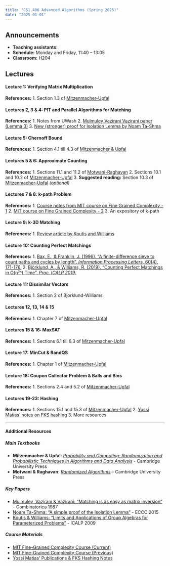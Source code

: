 ```yaml
---
title: "CS1.406 Advanced Algorithms (Spring 2025)"
date: "2025-01-01"
---
```


## Announcements

- **Teaching assistants:** 
- **Schedule:** Monday and Friday, 11:40 -- 13:05
- **Classroom:** H204

## Lectures

#### Lecture 1: Verifying Matrix Multiplication

**References:**
1. Section 1.3 of [Mitzenmacher-Upfal](https://www.cambridge.org/core/books/probability-and-computing/3A5B47DB315FC64B9256C5C8131C5EFA)

#### Lectures 2, 3 & 4: PIT and Parallel Algorithms for Matching

**References:** 
1. Notes from UWash
2. [Mulmuley Vazirani Vazirani paper (Lemma 3)](https://link.springer.com/article/10.1007/BF02579206)
3. [New (stronger) proof for Isolation Lemma by Noam Ta-Shma](https://eccc.weizmann.ac.il/report/2015/080/)

#### Lecture 5: Chernoff Bound

**References:**
1. Section 4.1 till 4.3 of [Mitzenmacher & Upfal](https://www.cambridge.org/core/books/probability-and-computing/3A5B47DB315FC64B9256C5C8131C5EFA)

#### Lectures 5 & 6: Approximate Counting

**References:**
1. Sections 11.1 and 11.2 of [Motwani-Raghavan](https://www.cambridge.org/core/books/randomized-algorithms/6A3E5CD760B0DDBA3794A100EE2843E8)
2. Sections 10.1 and 10.2 of [Mitzenmacher-Upfal](https://www.cambridge.org/core/books/probability-and-computing/3A5B47DB315FC64B9256C5C8131C5EFA)
3. **Suggested reading:** Section 10.3 of [Mitzenmacher-Upfal](https://www.cambridge.org/core/books/probability-and-computing/3A5B47DB315FC64B9256C5C8131C5EFA) *(optional)*

#### Lectures 7 & 8: k-path Problem

**References:**
1. [Course notes from MIT course on Fine Grained Complexity - 1](https://people.csail.mit.edu/virgi/6.1420/)
2. [MIT course on Fine Grained Complexity - 2](https://people.csail.mit.edu/virgi/6.s078/)
3. An expository of k-path

#### Lecture 9: k-3D Matching

**References:**
1. [Review article by Koutis and Williams](https://link.springer.com/chapter/10.1007/978-3-642-02927-1_54)

#### Lecture 10: Counting Perfect Matchings

**References:**
1. [Bax, E., & Franklin, J. (1996). "A finite-difference sieve to count paths and cycles by length". *Information Processing Letters*, 60(4), 171-176.](https://doi.org/10.1016/S0020-0190(96)00155-7)
2. [Björklund, A., & Williams, R. (2019). "Counting Perfect Matchings in O(n²ⁿ) Time". *Proc. ICALP 2019*.](https://drops.dagstuhl.de/storage/00lipics/lipics-vol132-icalp2019/LIPIcs.ICALP.2019.25/LIPIcs.ICALP.2019.25.pdf)

#### Lecture 11: Dissimilar Vectors

**References:**
1. Section 2 of Bjorklund-Williams

#### Lectures 12, 13, 14 & 15

**References:**
1. Chapter 7 of [Mitzenmacher-Upfal](https://www.cambridge.org/core/books/probability-and-computing/3A5B47DB315FC64B9256C5C8131C5EFA)

#### Lectures 15 & 16: MaxSAT

**References:**
1. Sections 6.1 till 6.3 of [Mitzenmacher-Upfal](https://www.cambridge.org/core/books/probability-and-computing/3A5B47DB315FC64B9256C5C8131C5EFA)

#### Lecture 17: MinCut & RandQS

**References:**
1. Chapter 1 of [Mitzenmacher-Upfal](https://www.cambridge.org/core/books/probability-and-computing/3A5B47DB315FC64B9256C5C8131C5EFA)

#### Lecture 18: Coupon Collector Problem & Balls and Bins

**References:**
1. Sections 2.4 and 5.2 of [Mitzenmacher-Upfal](https://www.cambridge.org/core/books/probability-and-computing/3A5B47DB315FC64B9256C5C8131C5EFA)

#### Lectures 19-23: Hashing

**References:**
1. Sections 15.1 and 15.3 of [Mitzenmacher-Upfal](https://www.cambridge.org/core/books/probability-and-computing/3A5B47DB315FC64B9256C5C8131C5EFA)
2. [Yossi Matias' notes on FKS hashing](http://theory.stanford.edu/~matias/papers.html)
3. More resources

---

#### Additional Resources

##### Main Textbooks
- **Mitzenmacher & Upfal**: [*Probability and Computing: Randomization and Probabilistic Techniques in Algorithms and Data Analysis*](https://www.cambridge.org/core/books/probability-and-computing/3A5B47DB315FC64B9256C5C8131C5EFA) - Cambridge University Press
- **Motwani & Raghavan**: [*Randomized Algorithms*](https://www.cambridge.org/core/books/randomized-algorithms/6A3E5CD760B0DDBA3794A100EE2843E8) - Cambridge University Press

##### Key Papers
- [Mulmuley, Vazirani & Vazirani: "Matching is as easy as matrix inversion"](https://link.springer.com/article/10.1007/BF02579206) - Combinatorica 1987
- [Noam Ta-Shma: "A simple proof of the Isolation Lemma"](https://eccc.weizmann.ac.il/report/2015/080/) - ECCC 2015
- [Koutis & Williams: "Limits and Applications of Group Algebras for Parameterized Problems"](https://link.springer.com/chapter/10.1007/978-3-642-02927-1_54) - ICALP 2009

##### Course Materials
- [MIT Fine-Grained Complexity Course (Current)](https://people.csail.mit.edu/virgi/6.1420/)
- [MIT Fine-Grained Complexity Course (Previous)](https://people.csail.mit.edu/virgi/6.s078/)
- [Yossi Matias' Publications & FKS Hashing Notes](http://theory.stanford.edu/~matias/papers.html)